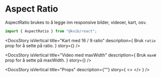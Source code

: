 
<Meta of={AspectRatioStories} />

<DocsContainer>

# Aspect Ratio

AspectRatio brukes to å legge inn responsive bilder, videoer, kart, osv.

```jsx
import { AspectRatio } from "@kvib/react";
```

<Feedback component="AspectRatio" />

<DocsStory
  isVertical
  title="Kart med 16 / 9 ratio"
  description={
    <Text>
      Bruk <code>ratio</code> prop for å sette på ratio.
    </Text>
  }
  story={<Canvas of={AspectRatioStories.AspectRatioMap} sourceState="hidden" />}
/>

<DocsStory
  isVertical
  title="Video med maxWidth"
  description={
    <Text>
      Bruk <code>maxW</code> prop for å sette på maxWidth.
    </Text>
  }
  story={<Canvas of={AspectRatioStories.AspectRatioVideo} sourceState="hidden" />}
/>

<DocsStory
  isVertical
  title="Props"
  description={""}
  story={
    <>
      <Canvas of={AspectRatioStories.AspectRatio} />
      <Controls of={AspectRatioStories.AspectRatio} />
    </>
  }
/>

</DocsContainer>
